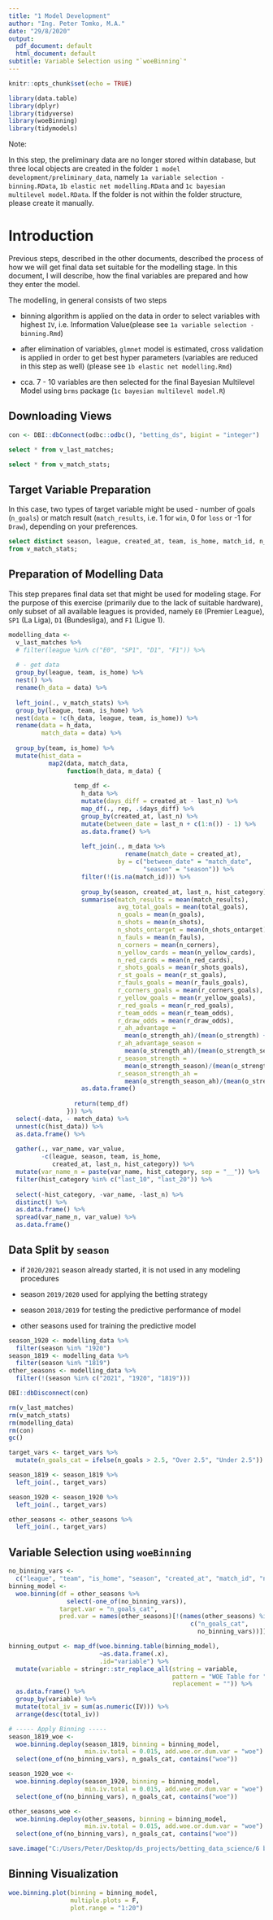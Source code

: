 ```yaml
---
title: "1 Model Development"
author: "Ing. Peter Tomko, M.A."
date: "29/8/2020"
output:
  pdf_document: default
  html_document: default
subtitle: Variable Selection using "`woeBinning`"
---
```


```r
knitr::opts_chunk$set(echo = TRUE)

library(data.table)
library(dplyr)
library(tidyverse)
library(woeBinning)
library(tidymodels)
```

Note:

In this step, the preliminary data are no longer stored within database, but three local objects are created in the folder `1 model development/preliminary_data`, namely `1a variable selection - binning.RData`, `1b elastic net modelling.RData` and `1c bayesian multilevel model.RData`. If the folder is not within the folder structure, please create it manually.

# Introduction

Previous steps, described in the other documents, described the process of how we will get final data set suitable for the modelling stage. In this document, I will describe, how the final variables are prepared and how they enter the model.

The modelling, in general consists of two steps

- binning algorithm is applied on the data in order to select variables with highest `IV`, i.e. Information Value(please see `1a variable selection - binning.Rmd`)

- after elimination of variables, `glmnet` model is estimated, cross validation is applied in order to get best hyper parameters (variables are reduced in this step as well) (please see `1b elastic net modelling.Rmd`)

-  cca. 7 - 10 variables are then selected for the final Bayesian Multilevel Model using `brms` package (`1c bayesian multilevel model.R`)

## Downloading Views

```r
con <- DBI::dbConnect(odbc::odbc(), "betting_ds", bigint = "integer")
```

```sql
select * from v_last_matches;
```

```sql
select * from v_match_stats;
```

## Target Variable Preparation

In this case, two types of target variable might be used - number of goals (`n_goals`) or match result (`match_results`, i.e. 1 for `win`, 0 for `loss` or -1 for `Draw`), depending on your preferences.

```sql
select distinct season, league, created_at, team, is_home, match_id, n_goals, match_results 
from v_match_stats;
```

## Preparation of Modelling Data

This step prepares final data set that might be used for modeling stage. For the purpose of this exercise (primarily due to the lack of suitable hardware), only subset of all available leagues is provided, namely `E0` (Premier League), `SP1` (La Liga), `D1` (Bundesliga), and `F1` (Ligue 1).

```r
modelling_data <-
  v_last_matches %>%
  # filter(league %in% c("E0", "SP1", "D1", "F1")) %>%
  
  # - get data
  group_by(league, team, is_home) %>%
  nest() %>%
  rename(h_data = data) %>%
  
  left_join(., v_match_stats) %>%
  group_by(league, team, is_home) %>%
  nest(data = !c(h_data, league, team, is_home)) %>%
  rename(data = h_data,
         match_data = data) %>%
  
  group_by(team, is_home) %>%
  mutate(hist_data = 
           map2(data, match_data, 
                function(h_data, m_data) {
                  
                  temp_df <- 
                    h_data %>%
                    mutate(days_diff = created_at - last_n) %>%
                    map_df(., rep, .$days_diff) %>%
                    group_by(created_at, last_n) %>%
                    mutate(between_date = last_n + c(1:n()) - 1) %>%
                    as.data.frame() %>%
                    
                    left_join(., m_data %>% 
                                rename(match_date = created_at), 
                              by = c("between_date" = "match_date", 
                                     "season" = "season")) %>%
                    filter(!(is.na(match_id))) %>%
                    
                    group_by(season, created_at, last_n, hist_category) %>%
                    summarise(match_results = mean(match_results),
                              avg_total_goals = mean(total_goals),
                              n_goals = mean(n_goals),
                              n_shots = mean(n_shots),
                              n_shots_ontarget = mean(n_shots_ontarget),
                              n_fauls = mean(n_fauls),
                              n_corners = mean(n_corners),
                              n_yellow_cards = mean(n_yellow_cards),
                              n_red_cards = mean(n_red_cards),
                              r_shots_goals = mean(r_shots_goals),
                              r_st_goals = mean(r_st_goals),
                              r_fauls_goals = mean(r_fauls_goals),
                              r_corners_goals = mean(r_corners_goals),
                              r_yellow_goals = mean(r_yellow_goals),
                              r_red_goals = mean(r_red_goals),
                              r_team_odds = mean(r_team_odds),
                              r_draw_odds = mean(r_draw_odds),
                              r_ah_advantage = 
                                mean(o_strength_ah)/(mean(o_strength) + 1),
                              r_ah_advantage_season = 
                                mean(o_strength_ah)/(mean(o_strength_season) + 1),
                              r_season_strength = 
                                mean(o_strength_season)/(mean(o_strength) + 1),
                              r_season_strength_ah = 
                                mean(o_strength_season_ah)/(mean(o_strength_ah) + 1)) %>%
                    as.data.frame()
                  
                  return(temp_df)
                })) %>%
  select(-data, - match_data) %>%
  unnest(c(hist_data)) %>%
  as.data.frame() %>%
  
  gather(., var_name, var_value, 
         -c(league, season, team, is_home, 
            created_at, last_n, hist_category)) %>%
  mutate(var_name_n = paste(var_name, hist_category, sep = "__")) %>%
  filter(hist_category %in% c("last_10", "last_20")) %>%
  
  select(-hist_category, -var_name, -last_n) %>%
  distinct() %>%
  as.data.frame() %>%
  spread(var_name_n, var_value) %>%
  as.data.frame()
```

## Data Split by `season`

- if `2020/2021` season already started, it is not used in any modeling procedures

- season `2019/2020` used for applying the betting strategy

- season `2018/2019` for testing the predictive performance of model

- other seasons used for training the predictive model

```r
season_1920 <- modelling_data %>% 
  filter(season %in% "1920")
season_1819 <- modelling_data %>% 
  filter(season %in% "1819")
other_seasons <- modelling_data %>% 
  filter(!(season %in% c("2021", "1920", "1819")))

DBI::dbDisconnect(con)

rm(v_last_matches)
rm(v_match_stats)
rm(modelling_data)
rm(con)
gc()

target_vars <- target_vars %>%
  mutate(n_goals_cat = ifelse(n_goals > 2.5, "Over 2.5", "Under 2.5"))

season_1819 <- season_1819 %>%
  left_join(., target_vars)

season_1920 <- season_1920 %>%
  left_join(., target_vars)

other_seasons <- other_seasons %>%
  left_join(., target_vars)
```

## Variable Selection using `woeBinning`
```r
no_binning_vars <- 
  c("league", "team", "is_home", "season", "created_at", "match_id", "n_goals", "match_results")
binning_model <- 
  woe.binning(df = other_seasons %>% 
                select(-one_of(no_binning_vars)), 
              target.var = "n_goals_cat", 
              pred.var = names(other_seasons)[!(names(other_seasons) %in% 
                                                  c("n_goals_cat", 
                                                    no_binning_vars))])

binning_output <- map_df(woe.binning.table(binning_model), 
                         ~as.data.frame(.x), 
                         .id="variable") %>%
  mutate(variable = stringr::str_replace_all(string = variable, 
                                             pattern = "WOE Table for ", 
                                             replacement = "")) %>%
  as.data.frame() %>%
  group_by(variable) %>%
  mutate(total_iv = sum(as.numeric(IV))) %>%
  arrange(desc(total_iv))

# ----- Apply Binning -----
season_1819_woe <- 
  woe.binning.deploy(season_1819, binning = binning_model, 
                     min.iv.total = 0.015, add.woe.or.dum.var = "woe") %>%
  select(one_of(no_binning_vars), n_goals_cat, contains("woe"))

season_1920_woe <- 
  woe.binning.deploy(season_1920, binning = binning_model, 
                     min.iv.total = 0.015, add.woe.or.dum.var = "woe") %>%
  select(one_of(no_binning_vars), n_goals_cat, contains("woe"))

other_seasons_woe <- 
  woe.binning.deploy(other_seasons, binning = binning_model, 
                     min.iv.total = 0.015, add.woe.or.dum.var = "woe") %>%
  select(one_of(no_binning_vars), n_goals_cat, contains("woe"))

save.image("C:/Users/Peter/Desktop/ds_projects/betting_data_science/6 betting/1 model development/preliminary_data/1a variable selection - binning.RData")
```

## Binning Visualization
```r
woe.binning.plot(binning = binning_model, 
                 multiple.plots = F, 
                 plot.range = "1:20")
```